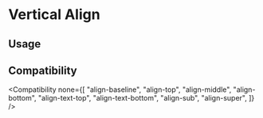 
# Vertical Align

## Usage

<Usage />

## Compatibility

<Compatibility
  none={[
    "align-baseline",
    "align-top",
    "align-middle",
    "align-bottom",
    "align-text-top",
    "align-text-bottom",
    "align-sub",
    "align-super",
  ]}
/>
